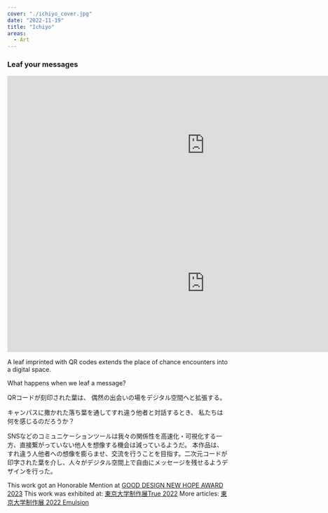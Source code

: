 ```yaml
---
cover: "./ichiyo_cover.jpg"
date: "2022-11-19"
title: "Ichiyo"
areas:
  - Art
---
```




<p style={{textAlign: "center"}}><h3>Leaf your messages</h3></p>

<iframe width="900" height="315" src="https://www.youtube.com/embed/c7uUkvE4WX4" frameborder="0" allow="accelerometer; autoplay; encrypted-media; gyroscope; picture-in-picture" allowfullscreen></iframe>
<iframe width="900" height="315" src="https://www.youtube.com/embed/hZ9n2qEj1pA" frameborder="0" allow="accelerometer; autoplay; encrypted-media; gyroscope; picture-in-picture" allowfullscreen></iframe>


A leaf imprinted with QR codes extends the place of chance encounters into a digital space.

What happens when we leaf a message?


QRコードが刻印された葉は、
偶然の出会いの場をデジタル空間へと拡張する。

キャンパスに撒かれた落ち葉を通してすれ違う他者と対話するとき、
私たちは何を感じるのだろうか？

SNSなどのコミュニケーションツールは我々の関係性を高速化・可視化する一方、直接繋がっていない他人を想像する機会は減っているようだ。
本作品は、すれ違う人他者への想像を膨らませ、交流を行うことを目指す。二次元コードが印字された葉を介し、人々がデジタル空間上で自由にメッセージを残せるようデザインを行った。


This work got an Honorable Mention at [GOOD DESIGN NEW HOPE AWARD 2023](https://newhope.g-mark.org/award/2023/23NHA040011.html)
This work was exhibited at: [東京大学制作展True 2022](https://iiiexhibition.com)
More articles: [東京大学制作展 2022 Emulsion](https://www.iii.u-tokyo.ac.jp/research/221213iiiexhibition)







